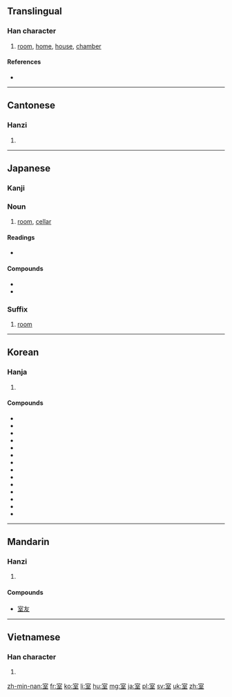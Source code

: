 ==Translingual==

===Han character===
{{Han char|rn=40|rad=宀|as=06|sn=9|four=3010<sub>4</sub>|canj=十一戈土 (JMIG)|ids=⿱[[宀]][[至]]}}

# [[room]], [[home]], [[house]], [[chamber]]

====References====
* {{Han ref|kx=0285.020|dkj=07136|dj=0563.040|hdz=20925.030|uh=5BA4|ud=23460|bh=ABC7|bd=43975}}

----

==Cantonese==

===Hanzi===
{{yue-hanzi|jyut=|y=sat1}}

# {{defn|lang=yue|sort=宀06}}

----

==Japanese==

===Kanji===
{{ja-kanji|grade=2|rs=宀06}}

===Noun===
{{ja-noun|k|hira=しつ|rom=shitsu}}

# [[room]], [[cellar]]

====Readings====
* {{ja-readings|on=[[しつ]] (shitsu), [[しち]] (shichi)|kun=[[むろ]] (muro), [[へや]] (heya)}}

====Compounds====
* {{term|寝室||bedroom|tr=しんしつ, shinshitsu|sc=Jpan|lang=ja}}
* {{term|教室||classroom|tr=きょうしつ, kyoushitsu|sc=Jpan|lang=ja}}

===Suffix===
{{ja-pos|k|suffix|hira=しつ|rom=-shitsu}} 

# [[room]]

----

==Korean==

===Hanja===
{{ko-hanja|hangeul=실|rv=sil|mr=shil|y=sil|eumhun=집|ehrv=jip|ehmr=chip|ehy=cip}}

# {{defn|lang=ko|sort=宀06}}

====Compounds====
* {{ko-inline|실내|silnae||室內}}
* {{ko-inline|교실|gyosil||敎室}}
* {{ko-inline|객실|gaeksil||客室}}
* {{ko-inline|거실|geosil||居室}}
* {{ko-inline|별실|byeolsil||別室}}
* {{ko-inline|침실|jimsil||寢室}}
* {{ko-inline|암실|amsil||暗室}}
* {{ko-inline|정실|jeongsil||正室}}
* {{ko-inline|측실|cheuksil||側室}}
* {{ko-inline|내실|naesil||內室}}
* {{ko-inline|석실|seoksil||石室}}
* {{ko-inline|빙실|bingsil||氷室}}
* {{ko-inline|황실|hwangsil||皇室}}
* {{ko-inline|왕실|wangsil||王室}}

----

==Mandarin==

===Hanzi===
{{cmn-hanzi|pin=[[shì]] ([[shi4]])|wg=shih<sup>4</sup>}}

# {{defn|lang=cmn|sort=宀06}}

====Compounds====
* [[室友]]

----

==Vietnamese==

===Han character===
{{vi-hantu|[[thất]]|rs=宀06}}

# {{defn|lang=vi|sort=宀06}}

[[zh-min-nan:室]]
[[fr:室]]
[[ko:室]]
[[li:室]]
[[hu:室]]
[[mg:室]]
[[ja:室]]
[[pl:室]]
[[sv:室]]
[[uk:室]]
[[zh:室]]